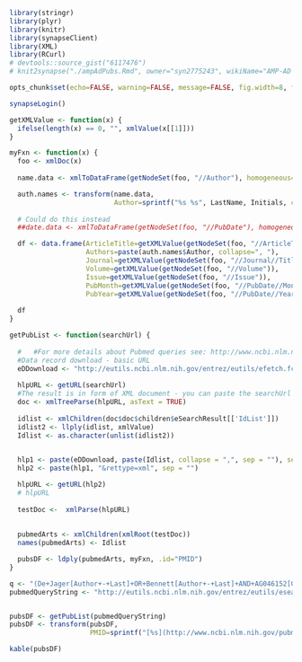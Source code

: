 ```r
library(stringr)
library(plyr)
library(knitr)
library(synapseClient)
library(XML)
library(RCurl)
# devtools::source_gist("6117476")
# knit2synapse("./ampAdPubs.Rmd", owner="syn2775243", wikiName="AMP-AD Publications", overwrite=TRUE)

opts_chunk$set(echo=FALSE, warning=FALSE, message=FALSE, fig.width=8, fig.height=8)

synapseLogin()
```

```r
getXMLValue <- function(x) {
  ifelse(length(x) == 0, "", xmlValue(x[[1]]))
}

myFxn <- function(x) {
  foo <- xmlDoc(x)  
  
  name.data <- xmlToDataFrame(getNodeSet(foo, "//Author"), homogeneous=FALSE)

  auth.names <- transform(name.data,
                          Author=sprintf("%s %s", LastName, Initials, collapse=", "))
  
  # Could do this instead
  ##date.data <- xmlToDataFrame(getNodeSet(foo, "//PubDate"), homogeneous=FALSE)

  df <- data.frame(ArticleTitle=getXMLValue(getNodeSet(foo, "//ArticleTitle")),
                   Authors=paste(auth.names$Author, collapse=", "),
                   Journal=getXMLValue(getNodeSet(foo, "//Journal//Title")),
                   Volume=getXMLValue(getNodeSet(foo, "//Volume")),
                   Issue=getXMLValue(getNodeSet(foo, "//Issue")),
                   PubMonth=getXMLValue(getNodeSet(foo, "//PubDate//Month")),
                   PubYear=getXMLValue(getNodeSet(foo, "//PubDate//Year")))
  
  df
}

getPubList <- function(searchUrl) {
  
  #   #For more details about Pubmed queries see: http://www.ncbi.nlm.nih.gov/books/NBK25500/
  #Data record download - basic URL
  eDDownload <- "http://eutils.ncbi.nlm.nih.gov/entrez/eutils/efetch.fcgi?db=pubmed&id="
  
  hlpURL <- getURL(searchUrl)
  #The result is in form of XML document - you can paste the searchUrl in the browser to see/download it
  doc <- xmlTreeParse(hlpURL, asText = TRUE)     
  
  idlist <- xmlChildren(doc$doc$children$eSearchResult[['IdList']])
  idlist2 <- llply(idlist, xmlValue)
  Idlist <- as.character(unlist(idlist2))
  

  hlp1 <- paste(eDDownload, paste(Idlist, collapse = ",", sep = ""), sep = "")
  hlp2 <- paste(hlp1, "&rettype=xml", sep = "")

  hlpURL <- getURL(hlp2)
  # hlpURL
  
  testDoc <-  xmlParse(hlpURL)
  
  
  pubmedArts <- xmlChildren(xmlRoot(testDoc))
  names(pubmedArts) <- Idlist

  pubsDF <- ldply(pubmedArts, myFxn, .id="PMID")
}
```

```r
q <- "(De+Jager[Author+-+Last]+OR+Bennett[Author+-+Last]+AND+AG046152[Grant+Number])+OR+AG046170[Grant+Number]+OR+AG046139[Grant+Number]"
pubmedQueryString <- "http://eutils.ncbi.nlm.nih.gov/entrez/eutils/esearch.fcgi?db=pubmed&term=(De+Jager[Author+-+Last]+OR+Bennett[Author+-+Last]+AND+AG046152[Grant+Number])+OR+AG046170[Grant+Number]+OR+AG046139[Grant+Number]"


pubsDF <- getPubList(pubmedQueryString)
pubsDF <- transform(pubsDF, 
                    PMID=sprintf("[%s](http://www.ncbi.nlm.nih.gov/pubmed/?term=%s)", PMID, PMID))
```

```r
kable(pubsDF)
```

